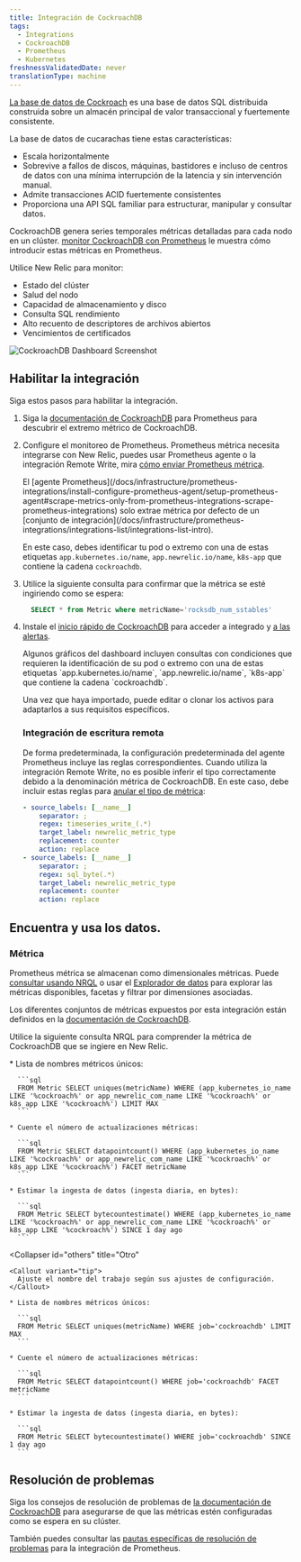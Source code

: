 ```yaml
---
title: Integración de CockroachDB
tags:
  - Integrations
  - CockroachDB
  - Prometheus
  - Kubernetes
freshnessValidatedDate: never
translationType: machine
---
```



[La base de datos de Cockroach](https://www.cockroachlabs.com/docs/) es una base de datos SQL distribuida construida sobre un almacén principal de valor transaccional y fuertemente consistente.

La base de datos de cucarachas tiene estas características:

* Escala horizontalmente
* Sobrevive a fallos de discos, máquinas, bastidores e incluso de centros de datos con una mínima interrupción de la latencia y sin intervención manual.
* Admite transacciones ACID fuertemente consistentes
* Proporciona una API SQL familiar para estructurar, manipular y consultar datos.

CockroachDB genera series temporales métricas detalladas para cada nodo en un clúster. [monitor CockroachDB con Prometheus](https://www.cockroachlabs.com/docs/v22.1/monitor-cockroachdb-with-prometheus.html#before-you-begin) le muestra cómo introducir estas métricas en Prometheus.

Utilice New Relic para monitor:

* Estado del clúster
* Salud del nodo
* Capacidad de almacenamiento y disco
* Consulta SQL rendimiento
* Alto recuento de descriptores de archivos abiertos
* Vencimientos de certificados

<img
  title="CockroachDB Dashboard"
  alt="CockroachDB Dashboard Screenshot"
  src={inrastructureCockroachdbDashboard}
/>

## Habilitar la integración

Siga estos pasos para habilitar la integración.

1. Siga la [documentación de CockroachDB](https://www.cockroachlabs.com/docs/v22.1/monitor-cockroachdb-with-prometheus.html) para Prometheus para descubrir el extremo métrico de CockroachDB.

2. Configure el monitoreo de Prometheus. Prometheus métrica necesita integrarse con New Relic, puedes usar Prometheus agente o la integración Remote Write, mira [cómo enviar Prometheus métrica](/docs/infrastructure/prometheus-integrations/install-configure-prometheus-agent/get-started/send-prometheus-metric-data-new-relic/).

   <Callout variant="important">
     El [agente Prometheus](/docs/infrastructure/prometheus-integrations/install-configure-prometheus-agent/setup-prometheus-agent#scrape-metrics-only-from-prometheus-integrations-scrape-prometheus-integrations) solo extrae métrica por defecto de un [conjunto de integración](/docs/infrastructure/prometheus-integrations/integrations-list/integrations-list-intro).

     En este caso, debes identificar tu pod o extremo con una de estas etiquetas `app.kubernetes.io/name`, `app.newrelic.io/name`, `k8s-app` que contiene la cadena `cockroachdb`.
   </Callout>

3. Utilice la siguiente consulta para confirmar que la métrica se esté ingiriendo como se espera:

   ```sql
     SELECT * from Metric where metricName='rocksdb_num_sstables'
   ```

4. Instale el [inicio rápido de CockroachDB](https://newrelic.com/instant-observability/?search=cockroachdb) para acceder a <InlinePopover type="dashboards"/>integrado y [a las alertas](/docs/alerts-applied-intelligence/new-relic-alerts/learn-alerts/introduction-alerts/).

   <Callout variant="important">
     Algunos gráficos del dashboard incluyen consultas con condiciones que requieren la identificación de su pod o extremo con una de estas etiquetas `app.kubernetes.io/name`, `app.newrelic.io/name`, `k8s-app` que contiene la cadena `cockroachdb`.
   </Callout>

   Una vez que haya importado, puede editar o clonar los activos para adaptarlos a sus requisitos específicos.

   ### Integración de escritura remota

   De forma predeterminada, la configuración predeterminada del agente Prometheus incluye las reglas correspondientes. Cuando utiliza la integración Remote Write, no es posible inferir el tipo correctamente debido a la denominación métrica de CockroachDB. En este caso, debe incluir estas reglas para [anular el tipo de métrica](/docs/infrastructure/prometheus-integrations/install-configure-remote-write/set-your-prometheus-remote-write-integration/#override-mapping):

   ```yaml
   - source_labels: [__name__]
       separator: ;
       regex: timeseries_write_(.*)
       target_label: newrelic_metric_type
       replacement: counter
       action: replace
   - source_labels: [__name__]
       separator: ;
       regex: sql_byte(.*)
       target_label: newrelic_metric_type
       replacement: counter
       action: replace
   ```

## Encuentra y usa los datos.

### Métrica

Prometheus métrica se almacenan como dimensionales métricas. Puede [consultar usando NRQL](/docs/telemetry-data-platform/get-data/apis/query-metric-data-type/) o usar el [Explorador de datos](/docs/query-your-data/explore-query-data/browse-data/introduction-data-explorer/) para explorar las métricas disponibles, facetas y filtrar por dimensiones asociadas.

Los diferentes conjuntos de métricas expuestos por esta integración están definidos en la [documentación de CockroachDB](https://www.cockroachlabs.com/docs/stable/monitoring-and-alerting.html).

Utilice la siguiente consulta NRQL para comprender la métrica de CockroachDB que se ingiere en New Relic.

<CollapserGroup>
  <Collapser
    id="prometheus-agent"
    title="Prometheus agente de New Relic"
  >
    * Lista de nombres métricos únicos:

      ```sql
      FROM Metric SELECT uniques(metricName) WHERE (app_kubernetes_io_name LIKE '%cockroach%' or app_newrelic_com_name LIKE '%cockroach%' or k8s_app LIKE '%cockroach%') LIMIT MAX
      ```

    * Cuente el número de actualizaciones métricas:

      ```sql
      FROM Metric SELECT datapointcount() WHERE (app_kubernetes_io_name LIKE '%cockroach%' or app_newrelic_com_name LIKE '%cockroach%' or k8s_app LIKE '%cockroach%') FACET metricName
      ```

    * Estimar la ingesta de datos (ingesta diaria, en bytes):

      ```sql
      FROM Metric SELECT bytecountestimate() WHERE (app_kubernetes_io_name LIKE '%cockroach%' or app_newrelic_com_name LIKE '%cockroach%' or k8s_app LIKE '%cockroach%') SINCE 1 day ago
      ```
  </Collapser>

  <Collapser
    id="others"
    title="Otro"
  >
    <Callout variant="tip">
      Ajuste el nombre del trabajo según sus ajustes de configuración.
    </Callout>

    * Lista de nombres métricos únicos:

      ```sql
      FROM Metric SELECT uniques(metricName) WHERE job='cockroachdb' LIMIT MAX
      ```

    * Cuente el número de actualizaciones métricas:

      ```sql
      FROM Metric SELECT datapointcount() WHERE job='cockroachdb' FACET metricName
      ```

    * Estimar la ingesta de datos (ingesta diaria, en bytes):

      ```sql
      FROM Metric SELECT bytecountestimate() WHERE job='cockroachdb' SINCE 1 day ago
      ```
  </Collapser>
</CollapserGroup>

## Resolución de problemas

Siga los consejos de resolución de problemas de [la documentación de CockroachDB](https://www.cockroachlabs.com/docs/v22.1/monitor-cockroachdb-with-prometheus.html) para asegurarse de que las métricas estén configuradas como se espera en su clúster.

También puedes consultar las [pautas específicas de resolución de problemas](/docs/infrastructure/prometheus-integrations/troubleshooting/no-data-appears-prometheus-integration) para la integración de Prometheus.